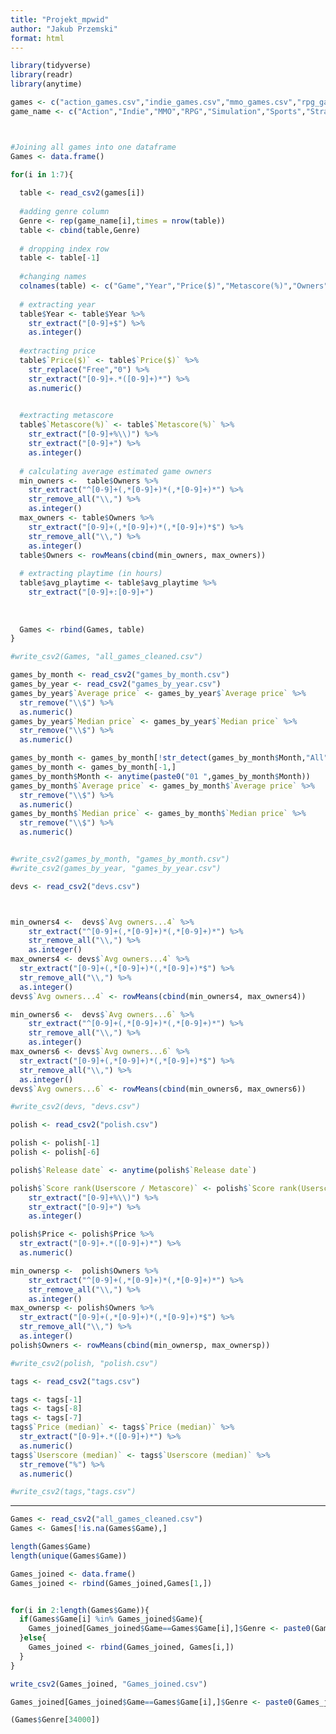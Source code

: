 ```yaml
---
title: "Projekt_mpwid"
author: "Jakub Przemski"
format: html
---
```


```r
library(tidyverse)
library(readr)
library(anytime)
```

```r


games <- c("action_games.csv","indie_games.csv","mmo_games.csv","rpg_games.csv","simulation_games.csv","sports_games.csv","strategy_games.csv")
game_name <- c("Action","Indie","MMO","RPG","Simulation","Sports","Strategy")



#Joining all games into one dataframe
Games <- data.frame()

for(i in 1:7){
  
  table <- read_csv2(games[i])
  
  #adding genre column
  Genre <- rep(game_name[i],times = nrow(table))
  table <- cbind(table,Genre)
  
  # dropping index row
  table <- table[-1]
  
  #changing names
  colnames(table) <- c("Game","Year","Price($)","Metascore(%)","Owners","avg_playtime","Developer(s)","Publisher(s)","Genre")
  
  # extracting year
  table$Year <- table$Year %>% 
    str_extract("[0-9]+$") %>% 
    as.integer()
  
  #extracting price
  table$`Price($)` <- table$`Price($)` %>% 
    str_replace("Free","0") %>% 
    str_extract("[0-9]+.*([0-9]+)*") %>% 
    as.numeric()

  
  #extracting metascore
  table$`Metascore(%)` <- table$`Metascore(%)` %>% 
    str_extract("[0-9]+%\\)") %>% 
    str_extract("[0-9]+") %>% 
    as.integer()
  
  # calculating average estimated game owners
  min_owners <-  table$Owners %>% 
    str_extract("^[0-9]+(,*[0-9]+)*(,*[0-9]+)*") %>% 
    str_remove_all("\\,") %>% 
    as.integer()
  max_owners <- table$Owners %>% 
    str_extract("[0-9]+(,*[0-9]+)*(,*[0-9]+)*$") %>% 
    str_remove_all("\\,") %>% 
    as.integer()
  table$Owners <- rowMeans(cbind(min_owners, max_owners))
  
  # extracting playtime (in hours)
  table$avg_playtime <- table$avg_playtime %>% 
    str_extract("[0-9]+:[0-9]+")
    
  
  
  Games <- rbind(Games, table)
}

#write_csv2(Games, "all_games_cleaned.csv")
```


```r
games_by_month <- read_csv2("games_by_month.csv")
games_by_year <- read_csv2("games_by_year.csv")
games_by_year$`Average price` <- games_by_year$`Average price` %>% 
  str_remove("\\$") %>% 
  as.numeric()
games_by_year$`Median price` <- games_by_year$`Median price` %>% 
  str_remove("\\$") %>% 
  as.numeric()

games_by_month <- games_by_month[!str_detect(games_by_month$Month,"All"),]
games_by_month <- games_by_month[-1,]
games_by_month$Month <- anytime(paste0("01 ",games_by_month$Month))
games_by_month$`Average price` <- games_by_month$`Average price` %>% 
  str_remove("\\$") %>% 
  as.numeric()
games_by_month$`Median price` <- games_by_month$`Median price` %>% 
  str_remove("\\$") %>% 
  as.numeric()


#write_csv2(games_by_month, "games_by_month.csv")
#write_csv2(games_by_year, "games_by_year.csv")
```

```r
devs <- read_csv2("devs.csv")



min_owners4 <-  devs$`Avg owners...4` %>% 
    str_extract("^[0-9]+(,*[0-9]+)*(,*[0-9]+)*") %>% 
    str_remove_all("\\,") %>% 
    as.integer()
max_owners4 <- devs$`Avg owners...4` %>% 
  str_extract("[0-9]+(,*[0-9]+)*(,*[0-9]+)*$") %>% 
  str_remove_all("\\,") %>% 
  as.integer()
devs$`Avg owners...4` <- rowMeans(cbind(min_owners4, max_owners4))

min_owners6 <-  devs$`Avg owners...6` %>% 
    str_extract("^[0-9]+(,*[0-9]+)*(,*[0-9]+)*") %>% 
    str_remove_all("\\,") %>% 
    as.integer()
max_owners6 <- devs$`Avg owners...6` %>% 
  str_extract("[0-9]+(,*[0-9]+)*(,*[0-9]+)*$") %>% 
  str_remove_all("\\,") %>% 
  as.integer()
devs$`Avg owners...6` <- rowMeans(cbind(min_owners6, max_owners6))

#write_csv2(devs, "devs.csv")
```


```r
polish <- read_csv2("polish.csv")

polish <- polish[-1]
polish <- polish[-6]

polish$`Release date` <- anytime(polish$`Release date`)

polish$`Score rank(Userscore / Metascore)` <- polish$`Score rank(Userscore / Metascore)` %>% 
    str_extract("[0-9]+%\\)") %>% 
    str_extract("[0-9]+") %>% 
    as.integer()

polish$Price <- polish$Price %>% 
  str_extract("[0-9]+.*([0-9]+)*") %>% 
  as.numeric()

min_ownersp <-  polish$Owners %>% 
    str_extract("^[0-9]+(,*[0-9]+)*(,*[0-9]+)*") %>% 
    str_remove_all("\\,") %>% 
    as.integer()
max_ownersp <- polish$Owners %>% 
  str_extract("[0-9]+(,*[0-9]+)*(,*[0-9]+)*$") %>% 
  str_remove_all("\\,") %>% 
  as.integer()
polish$Owners <- rowMeans(cbind(min_ownersp, max_ownersp))

#write_csv2(polish, "polish.csv")
```


```r
tags <- read_csv2("tags.csv")

tags <- tags[-1]
tags <- tags[-8]
tags <- tags[-7]
tags$`Price (median)` <- tags$`Price (median)` %>% 
  str_extract("[0-9]+.*([0-9]+)*") %>% 
  as.numeric()
tags$`Userscore (median)` <- tags$`Userscore (median)` %>% 
  str_remove("%") %>% 
  as.numeric()

#write_csv2(tags,"tags.csv")
```

------------------------------------------------------
```r
Games <- read_csv2("all_games_cleaned.csv")
Games <- Games[!is.na(Games$Game),]

length(Games$Game)
length(unique(Games$Game))

Games_joined <- data.frame()
Games_joined <- rbind(Games_joined,Games[1,])


for(i in 2:length(Games$Game)){
  if(Games$Game[i] %in% Games_joined$Game){
    Games_joined[Games_joined$Game==Games$Game[i],]$Genre <- paste0(Games_joined[Games_joined$Game==Games$Game[i],]$Genre,", ",Games$Genre[i])
  }else{
    Games_joined <- rbind(Games_joined, Games[i,])
  }
}

write_csv2(Games_joined, "Games_joined.csv")

Games_joined[Games_joined$Game==Games$Game[i],]$Genre <- paste0(Games_joined[Games_joined$Game==Games$Game[i],]$Genre,", ",Games$Genre[i])
```





```r
(Games$Genre[34000])
```








